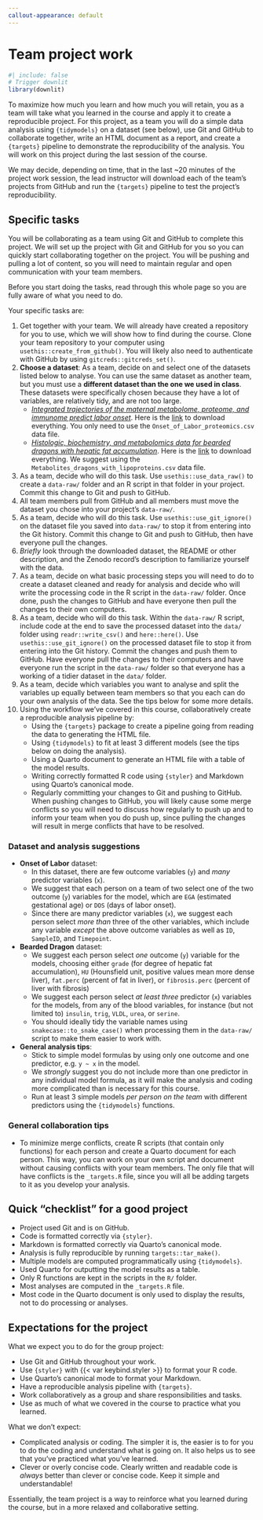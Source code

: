 ```yaml
---
callout-appearance: default
---
```


# Team project work {#sec-project-work}

```r
#| include: false
# Trigger downlit
library(downlit)
```

To maximize how much you learn and how much you will retain, you as a
team will take what you learned in the course and apply it to create a
reproducible project. For this project, as a team you will do a simple
data analysis using `{tidymodels}` on a dataset (see below), use Git and
GitHub to collaborate together, write an HTML document as a report, and
create a `{targets}` pipeline to demonstrate the reproducibility of the
analysis. You will work on this project during the last session of the
course.

::: callout-note
We may decide, depending on time, that in the last \~20 minutes of the
project work session, the lead instructor will download each of the
team's projects from GitHub and run the `{targets}` pipeline to test the
project's reproducibility.
:::

## Specific tasks

You will be collaborating as a team using Git and GitHub to complete
this project. We will set up the project with Git and GitHub for you so
you can quickly start collaborating together on the project. You will be
pushing and pulling a lot of content, so you will need to maintain
regular and open communication with your team members.

::: callout-important
Before you start doing the tasks, read through this whole page so you
are fully aware of what you need to do.
:::

Your specific tasks are:

1.  Get together with your team. We will already have created a
    repository for you to use, which we will show how to find during the
    course. Clone your team repository to your computer using
    `usethis::create_from_github()`. You will likely also need to
    authenticate with GitHub by using `gitcreds::gitcreds_set()`.
2.  **Choose a dataset**: As a team, decide on and select one of the
    datasets listed below to analyse. You can use the same dataset as
    another team, but you must use a **different dataset than the one we
    used in class**. These datasets were specifically chosen because
    they have a lot of variables, are relatively tidy, and are not too
    large.
    -   [*Integrated trajectories of the maternal metabolome, proteome,
        and immunome predict labor
        onset*](https://zenodo.org/records/4741374). Here is the
        [link](https://zenodo.org/api/records/4741374/files-archive) to
        download everything. You only need to use the
        `Onset_of_Labor_proteomics.csv` data file.
    -   [*Histologic, biochemistry, and metabolomics data for bearded
        dragons with hepatic fat
        accumulation*](https://zenodo.org/records/10120304). Here is the
        [link](https://zenodo.org/api/records/10120304/files-archive) to
        download everything. We suggest using the
        `Metabolites_dragons_with_lipoproteins.csv` data file.
3.  As a team, decide who will do this task. Use
    `usethis::use_data_raw()` to create a `data-raw/` folder and an R
    script in that folder in your project. Commit this change to Git and
    push to GitHub.
4.  All team members pull from GitHub and all members must move the
    dataset you chose into your project's `data-raw/`.
5.  As a team, decide who will do this task. Use
    `usethis::use_git_ignore()` on the dataset file you saved into
    `data-raw/` to stop it from entering into the Git history. Commit
    this change to Git and push to GitHub, then have everyone pull the
    changes.
6.  *Briefly* look through the downloaded dataset, the README or other
    description, and the Zenodo record's description to familiarize
    yourself with the data.
7.  As a team, decide on what basic processing steps you will need to do
    to create a dataset cleaned and ready for analysis and decide who
    will write the processing code in the R script in the `data-raw/`
    folder. Once done, push the changes to GitHub and have everyone then
    pull the changes to their own computers.
8.  As a team, decide who will do this task. Within the `data-raw/` R
    script, include code at the end to save the processed dataset into
    the `data/` folder using `readr::write_csv()` and `here::here()`.
    Use `usethis::use_git_ignore()` on the processed dataset file to
    stop it from entering into the Git history. Commit the changes and
    push them to GitHub. Have everyone pull the changes to their
    computers and have everyone run the script in the `data-raw/` folder
    so that everyone has a working of a tidier dataset in the `data/`
    folder.
9.  As a team, decide which variables you want to analyse and split the
    variables up equally between team members so that you each can do
    your own analysis of the data. See the tips below for some more
    details.
10. Using the workflow we've covered in this course, collaboratively
    create a reproducible analysis pipeline by:
    -   Using the `{targets}` package to create a pipeline going from
        reading the data to generating the HTML file.
    -   Using `{tidymodels}` to fit at least 3 different models (see the
        tips below on doing the analysis).
    -   Using a Quarto document to generate an HTML file with a table of
        the model results.
    -   Writing correctly formatted R code using `{styler}` and Markdown
        using Quarto's canonical mode.
    -   Regularly committing your changes to Git and pushing to GitHub.
        When pushing changes to GitHub, you will likely cause some merge
        conflicts so you will need to discuss how regularly to push up
        and to inform your team when you do push up, since pulling the
        changes will result in merge conflicts that have to be resolved.

::: callout-tip
### Dataset and analysis suggestions

-   **Onset of Labor** dataset:
    -   In this dataset, there are few outcome variables (`y`) and
        *many* predictor variables (`x`).
    -   We suggest that each person on a team of two select one of the
        two outcome (`y`) variables for the model, which are `EGA`
        (estimated gestational age) or `DOS` (days of labor onset).
    -   Since there are many predictor variables (`x`), we suggest each
        person select *more than* three of the other variables, which
        include any variable *except* the above outcome variables as
        well as `ID`, `SampleID`, and `Timepoint`.
-   **Bearded Dragon** dataset:
    -   We suggest each person select *one* outcome (`y`) variable for
        the models, choosing either `grade` (for degree of hepatic fat
        accumulation), `HU` (Hounsfield unit, positive values mean more
        dense liver), `fat.perc` (percent of fat in liver), or
        `fibrosis.perc` (percent of liver with fibrosis)
    -   We suggest each person select *at least three* predictor (`x`)
        variables for the models, from any of the blood variables, for
        instance (but not limited to) `insulin`, `trig`, `VLDL`, `urea`,
        or `serine`.
    -   You should ideally tidy the variable names using
        `snakecase::to_snake_case()` when processing them in the
        `data-raw/` script to make them easier to work with.
-   **General analysis tips**:
    -   Stick to simple model formulas by using only one outcome and
        one predictor, e.g. `y ~ x` in the model.
    -   We *strongly* suggest you do not include more than one predictor
        in any individual model formula, as it will make the analysis
        and coding more complicated than is necessary for this course.
    -   Run at least 3 simple models *per person on the team* with
        different predictors using the `{tidymodels}` functions.
:::

::: callout-tip
### General collaboration tips

-   To minimize merge conflicts, create R scripts (that contain only
    functions) for each person and create a Quarto document for each
    person. This way, you can work on your own script and document
    without causing conflicts with your team members. The only file that
    will have conflicts is the `_targets.R` file, since you will all be
    adding targets to it as you develop your analysis.
:::

## Quick "checklist" for a good project

-   Project used Git and is on GitHub.
-   Code is formatted correctly via `{styler}`.
-   Markdown is formatted correctly via Quarto's canonical mode.
-   Analysis is fully reproducible by running `targets::tar_make()`.
-   Multiple models are computed programmatically using `{tidymodels}`.
-   Used Quarto for outputting the model results as a table.
-   Only R functions are kept in the scripts in the `R/` folder.
-   Most analyses are computed in the `_targets.R` file.
-   Most code in the Quarto document is only used to display the
    results, not to do processing or analyses.

## Expectations for the project

What we expect you to do for the group project:

-   Use Git and GitHub throughout your work.
-   Use `{styler}` with {{< var keybind.styler >}} to format your R
    code.
-   Use Quarto's canonical mode to format your Markdown.
-   Have a reproducible analysis pipeline with `{targets}`.
-   Work collaboratively as a group and share responsibilities and
    tasks.
-   Use as much of what we covered in the course to practice what you
    learned.

What we don't expect:

-   Complicated analysis or coding. The simpler it is, the easier is to
    for you to do the coding and understand what is going on. It also
    helps us to see that you've practiced what you've learned.
-   Clever or overly concise code. Clearly written and readable code is
    *always* better than clever or concise code. Keep it simple and
    understandable!

Essentially, the team project is a way to reinforce what you learned
during the course, but in a more relaxed and collaborative setting.
